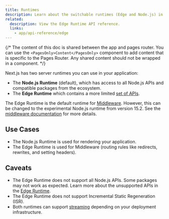 ```yaml
---
title: Runtimes
description: Learn about the switchable runtimes (Edge and Node.js) in Next.js.
related:
  description: View the Edge Runtime API reference.
  links:
    - app/api-reference/edge
---
```


{/* The content of this doc is shared between the app and pages router. You can use the `<PagesOnly>Content</PagesOnly>` component to add content that is specific to the Pages Router. Any shared content should not be wrapped in a component. */}

Next.js has two server runtimes you can use in your application:

- The **Node.js Runtime** (default), which has access to all Node.js APIs and compatible packages from the ecosystem.
- The **Edge Runtime** which contains a more limited [set of APIs](/docs/app/api-reference/edge).

The Edge Runtime is the default runtime for [Middleware](/docs/app/building-your-application/routing/middleware). However, this can be changed to the experimental Node.js runtime from version 15.2. See the [middleware documentation](/docs/app/building-your-application/routing/middleware#using-nodejs-runtime-with-middleware) for more details.

## Use Cases

- The Node.js Runtime is used for rendering your application.
- The Edge Runtime is used for Middleware (routing rules like redirects, rewrites, and setting headers).

## Caveats

- The Edge Runtime does not support all Node.js APIs. Some packages may not work as expected. Learn more about the unsupported APIs in the [Edge Runtime](/docs/app/api-reference/edge#unsupported-apis).
- The Edge Runtime does not support Incremental Static Regeneration (ISR).
- Both runtimes can support [streaming](/docs/app/building-your-application/routing/loading-ui-and-streaming) depending on your deployment infrastructure.
